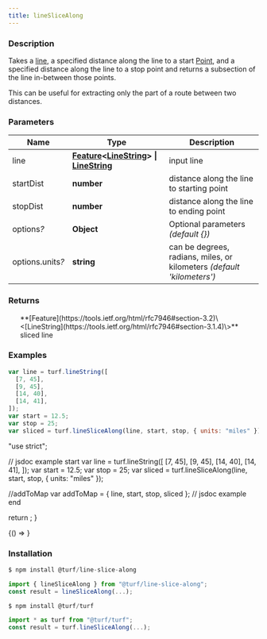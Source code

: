 ```yaml
---
title: lineSliceAlong
---
```



### Description

Takes a [line](https://tools.ietf.org/html/rfc7946#section-3.1.4), a specified distance along the line to a start [Point](https://tools.ietf.org/html/rfc7946#section-3.1.2),
and a specified distance along the line to a stop point
and returns a subsection of the line in-between those points.

This can be useful for extracting only the part of a route between two distances.

### Parameters

| Name                  | Type                                                                                                                                                                                                 | Description                                                            |
| --------------------- | ---------------------------------------------------------------------------------------------------------------------------------------------------------------------------------------------------- | ---------------------------------------------------------------------- |
| line                  | **[Feature](https://tools.ietf.org/html/rfc7946#section-3.2)\<[LineString](https://tools.ietf.org/html/rfc7946#section-3.1.4)\> \| [LineString](https://tools.ietf.org/html/rfc7946#section-3.1.4)** | input line                                                             |
| startDist             | **number**                                                                                                                                                                                           | distance along the line to starting point                              |
| stopDist              | **number**                                                                                                                                                                                           | distance along the line to ending point                                |
| options<i>?</i>       | **Object**                                                                                                                                                                                           | Optional parameters _(default \{\})_                                   |
| options.units<i>?</i> | **string**                                                                                                                                                                                           | can be degrees, radians, miles, or kilometers _(default 'kilometers')_ |

### Returns

<ul>
  **[Feature](https://tools.ietf.org/html/rfc7946#section-3.2)\<[LineString](https://tools.ietf.org/html/rfc7946#section-3.1.4)\>** sliced line

</ul>

### Examples

```javascript
var line = turf.lineString([
  [7, 45],
  [9, 45],
  [14, 40],
  [14, 41],
]);
var start = 12.5;
var stop = 25;
var sliced = turf.lineSliceAlong(line, start, stop, { units: "miles" });
```

  "use strict";

  // jsdoc example start
  var line = turf.lineString([
    [7, 45],
    [9, 45],
    [14, 40],
    [14, 41],
  ]);
  var start = 12.5;
  var stop = 25;
  var sliced = turf.lineSliceAlong(line, start, stop, { units: "miles" });

  //addToMap
  var addToMap = { line, start, stop, sliced };
  // jsdoc example end

  return <ExampleMap addToMap={addToMap} />;
}

<!-- prettier-ignore -->
<BrowserOnly>{() => <Map0 />}</BrowserOnly>

### Installation

```javascript
$ npm install @turf/line-slice-along

import { lineSliceAlong } from "@turf/line-slice-along";
const result = lineSliceAlong(...);
```

```javascript
$ npm install @turf/turf

import * as turf from "@turf/turf";
const result = turf.lineSliceAlong(...);
```
